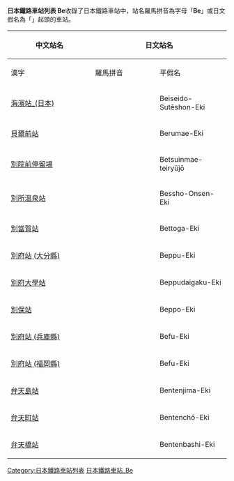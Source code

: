 {{noteTA
|1=zh-tw:車站;zh-cn:站;zh-hk:站;
}}
{{ListTOC Japan Romaji}}
<br>
{{ListTOC Japan Hiragana}}
'''日本鐵路車站列表 Be'''收錄了日本鐵路車站中，站名羅馬拼音為字母「'''Be'''」或日文假名為「'''{{lang|ja|べ}}'''」起頭的車站。

{| class="wikitable" border="1"
|-
! rowspan="2" width="200"| 中文站名
! colspan="3"| 日文站名
! rowspan="2" width="300"| 所屬業者/路線
|-
! width="150"| 漢字
! width="150"| 羅馬拼音
! width="150"| 平假名
|-
| [[海濱站_(日本)|海濱站_(日本)]] || {{lang|ja|ベイサイド・ステーション駅}} || Beiseido-Sutēshon-Eki || {{lang|ja|ベイサイド・ステーションえき}} || 舞濱度假區線迪士尼度假區線
|-
| [[貝爾前站|貝爾前站]] || {{lang|ja|ベル前駅}} || Berumae-Eki || {{lang|ja|ベルまええき}} || 福井鐵道福武線
|-
| [[別院前停留場|別院前停留場]] || {{lang|ja|別院前停留場}} || Betsuinmae-teiryūjō || {{lang|ja|べついんまえていりゅうじょう}} || 廣島電鐵7,8系統
|-
| [[別所溫泉站|別所溫泉站]] || {{lang|ja|別所温泉駅}} || Bessho-Onsen-Eki || {{lang|ja|べっしょおんせんえき}} || 上田電鐵別所線
|-
| [[別當賀站|別當賀站]] || {{lang|ja|別当賀駅}} || Bettoga-Eki || {{lang|ja|べっとがえき}} || 北海道旅客鐵道根室本線
|-
| [[別府站_(大分縣)|別府站 (大分縣)]] || {{lang|ja|別府駅}} || Beppu-Eki || {{lang|ja|べっぷえき}} || 九州旅客鐵道日豐本線
|-
| [[別府大學站|別府大學站]] || {{lang|ja|別府大学駅}} || Beppudaigaku-Eki || {{lang|ja|べっぷだいがくえき}} || 九州旅客鐵道日豐本線
|-
| [[別保站|別保站]] || {{lang|ja|別保駅}} || Beppo-Eki || {{lang|ja|べっぽえき}} || 北海道旅客鐵道根室本線
|-
| [[別府站_(兵庫縣)|別府站 (兵庫縣)]] || {{lang|ja|別府駅}} || Befu-Eki || {{lang|ja|べふえき}} || 山陽電鐵本線
|-
| [[別府站_(福岡縣)|別府站 (福岡縣)]] || {{lang|ja|別府駅}} || Befu-Eki || {{lang|ja|べふえき}} || 福岡市營地下鐵七隈線
|-
| [[弁天島站|弁天島站]] || {{lang|ja|弁天島駅}} || Bentenjima-Eki || {{lang|ja|べんてんじまえき}} || 東海旅客鐵道東海道本線
|-
| [[弁天町站|弁天町站]] || {{lang|ja|弁天町駅}} || Bentenchō-Eki || {{lang|ja|べんてんちょうえき}} || 西日本旅客鐵道大阪環狀線、大阪Metro中央線
|-
| [[弁天橋站|弁天橋站]] || {{lang|ja|弁天橋駅}} || Bentenbashi-Eki || {{lang|ja|べんてんばしえき}} || 東日本旅客鐵道鶴見線
|}

[[Category:日本鐵路車站列表|Category:日本鐵路車站列表]]
[[Category:日本鐵路車站_Be|]]